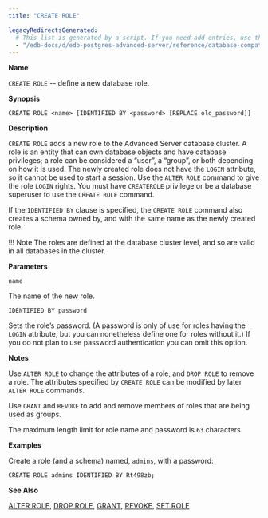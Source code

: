 ```yaml
---
title: "CREATE ROLE"

legacyRedirectsGenerated:
  # This list is generated by a script. If you need add entries, use the `legacyRedirects` key.
  - "/edb-docs/d/edb-postgres-advanced-server/reference/database-compatibility-for-oracle-developers-reference-guide/10/Database_Compatibility_for_Oracle_Developers_Reference_Guide.1.046.html"
---
```


<div id="create_role" class="registered_link"></div>

**Name**

`CREATE ROLE` -- define a new database role.

**Synopsis**

```text
CREATE ROLE <name> [IDENTIFIED BY <password> [REPLACE old_password]]
```

**Description**

`CREATE ROLE` adds a new role to the Advanced Server database cluster. A role is an entity that can own database objects and have database privileges; a role can be considered a “user”, a “group”, or both depending on how it is used. The newly created role does not have the `LOGIN` attribute, so it cannot be used to start a session. Use the `ALTER ROLE` command to give the role `LOGIN` rights. You must have `CREATEROLE` privilege or be a database superuser to use the `CREATE ROLE` command.

If the `IDENTIFIED BY` clause is specified, the `CREATE ROLE` command also creates a schema owned by, and with the same name as the newly created role.

!!! Note
    The roles are defined at the database cluster level, and so are valid in all databases in the cluster.

**Parameters**

`name`

 The name of the new role.

`IDENTIFIED BY password`

 Sets the role’s password. (A password is only of use for roles having the `LOGIN` attribute, but you can nonetheless define one for roles without it.) If you do not plan to use password authentication you can omit this option.

**Notes**

Use `ALTER ROLE` to change the attributes of a role, and `DROP ROLE` to remove a role. The attributes specified by `CREATE ROLE` can be modified by later `ALTER ROLE` commands.

Use `GRANT` and `REVOKE` to add and remove members of roles that are being used as groups.

The maximum length limit for role name and password is `63` characters.

**Examples**

Create a role (and a schema) named, `admins`, with a password:

```text
CREATE ROLE admins IDENTIFIED BY Rt498zb;
```

**See Also**

[ALTER ROLE](08_alter_role_identified_by/#alter_role_identified_by), [DROP ROLE](55_drop_role/#drop_role), [GRANT](64_grant/#grant), [REVOKE](67_revoke/#revoke), [SET ROLE](73_set_role/#set_role)

